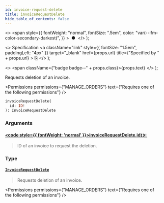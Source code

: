 ```yaml
---
id: invoice-request-delete
title: invoiceRequestDelete
hide_table_of_contents: false
---
```


  <>
    <span
      style={{
        fontWeight: "normal",
        fontSize: ".5em",
        color: "var(--ifm-color-secondary-darkest)",
      }}
    >
      &nbsp;●&nbsp;
    </span>
  </>
);

  <>
    Specification
    <a
      className="link"
      style={{ fontSize: "1.5em", paddingLeft: "4px" }}
      target="\_blank"
      href={props.url}
      title={"Specified by " + props.url}
    >
      ⎘
    </a>
  </>
);

  <>
    <span className={"badge badge--" + props.class}>{props.text}</span>
  </>
);

Requests deletion of an invoice.

<Permissions
  permissions={"MANAGE_ORDERS"}
  text={"Requires one of the following permissions"}
/>

```graphql
invoiceRequestDelete(
  id: ID!
): InvoiceRequestDelete
```

### Arguments

#### [<code style={{ fontWeight: 'normal' }}>invoiceRequestDelete.<b>id</b></code>](#)<Bullet />[`ID!`](../../../api-reference/miscellaneous/scalars/id) <Badge class="secondary" text="non-null"/> <Badge class="secondary" text="scalar"/> <Badge class="secondary" text="miscellaneous"/>

> ID of an invoice to request the deletion.

### Type

#### [`InvoiceRequestDelete`](../../../api-reference/orders/objects/invoice-request-delete) <Badge class="secondary" text="object"/> <Badge class="secondary" text="orders"/>

> Requests deletion of an invoice.

<Permissions
  permissions={"MANAGE_ORDERS"}
  text={"Requires one of the following permissions"}
/>

>

